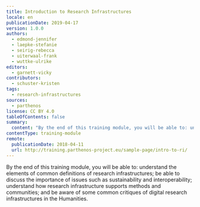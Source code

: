 ```yaml
---
title: Introduction to Research Infrastructures
locale: en
publicationDate: 2019-04-17
version: 1.0.0
authors:
  - edmond-jennifer
  - laepke-stefanie
  - seirig-rebecca
  - uiterwaal-frank
  - wuttke-ulrike
editors:
  - garnett-vicky
contributors:
  - schuster-kristen
tags:
  - research-infrastructures
sources:
  - parthenos
license: CC BY 4.0
tableOfContents: false
summary:
  content: "By the end of this training module, you will be able to: understand the elements of common definitions of research infrastructures; be able to discuss the importance of issues such as sustainability and interoperability; understand how research infrastructure supports methods and communities; and be aware of some common critiques of digital research infrastructures in the Humanities."
contentType: training-module
remote:
  publicationDate: 2018-04-11
  url: http://training.parthenos-project.eu/sample-page/intro-to-ri/
---
```

By the end of this training module, you will be able to: understand the elements of common definitions of research infrastructures; be able to discuss the importance of issues such as sustainability and interoperability; understand how research infrastructure supports methods and communities; and be aware of some common critiques of digital research infrastructures in the Humanities.

